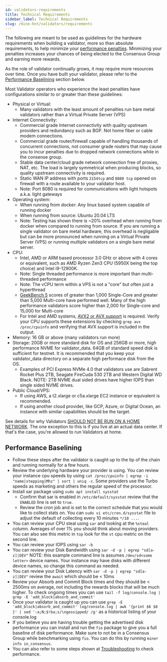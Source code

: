 ```yaml
---
id: validators-requirements
title: Technical Requirements
sidebar_label: Technical Requirements
slug: /mine-hnt/validators/requirements
---
```



The following are meant to be used as guidelines for the hardware requirements
when building a validator, more so than absolute requirements, to help minimize
your
[performance penalties](https://docs.helium.com/mine-hnt/validators/penalties/).
Minimizing your penalties increases your chances of being elected to the
Consensus Group and earning more rewards.

As the role of validator continually grows, it may require more resources over
time. Once you have built your validator, please refer to the
[Performance Baselining](#performance-baselining) section below.

Most Validator operators who experience the least penalties have configurations
similar to or greater than these guidelines:

- Physical or Virtual:
  - Many validators with the least amount of penalties run bare metal validators
    rather than a Virtual Private Server (VPS)
- Internet Connectivity:
  - Commercial grade Internet connectivity with quality upstream providers and
    redundancy such as BGP. Not home fiber or cable modem connections.
  - Commercial grade router/firewall capable of handling thousands of concurrent
    connections, not consumer grade routers that may cause you to incur
    penalties due to dropped network connections while in the consense group.
  - Stable data center/cloud grade network connection free of proxies, NAT, etc.
    The load is largely symmetrical when producing blocks, so quality upstream
    connectivity is required.
  - Static WAN IP address with ports `2154tcp` and `8080 tcp` opened on firewall
    with a route available to your validator host.
  - Note: Port 8080 is required for communications with light hotspots a.k.a.
    light gateways
- Operating system:
  - When running from docker: Any linux based system capable of running docker
  - When running from source: Ubuntu 20.04 LTS
  - Note: Testing has shown there is ~20% overhead when running from docker when
    compared to running from source. If you are running a single validator on
    bare metal hardware, this overhead is negligable but can be more pronounced
    when running on a Virtual Private Server (VPS) or running multiple
    validators on a single bare metal server.
- CPU:
  - Intel, AMD or ARM based processor 3.0 GHz or above with 4 cores or
    equivalent, such as AMD Ryzen Zen3 CPU (5950X being the top choice) and
    Intel i9-12900K.
  - Note: Single threaded performance is more important than multi-threaded
    performance
  - Note: The vCPU term within a VPS is not a "core" but often just a
    hyperthread
  - [GeekBench 5](https://www.geekbench.com/) scores of greater than 1,000
    Single-Core and greater than 5,000 Multi-core have performed well. Many of
    the high performance validators score higher than 2,000 for Single-core and
    15,000 for Multi-core
  - For Intel and AMD systems,
    [AVX2 or AVX support](https://en.wikipedia.org/wiki/Advanced_Vector_Extensions)
    is required. Verify your CPU supports these extensions by checking
    `grep avx /proc/cpuinfo` and verifying that AVX support is included in the
    output.
- Memory: 16 GB or above (many validators run more)
- Storage: 20GB or more standard disk for OS and 256GB or more, high performance
  NVME for validator_data. 64GB of standard speed disk is sufficient for
  testnet. It is recommended that you keep your validator_data directory on a
  separate high performace disk from the OS.
  - Examples of PCI Express NVMe 4.0 that validators use are Sabrent Rocket Plus
    2TB, Seagate FireCuda 530 2TB and Western Digital WD Black. NOTE: 2TB NVME
    dual sided drives have higher IOPS than single sided NVME drives.
- Public Cloud/VPS:
  - If using AWS, a t2.xlarge or c5a.xlarge EC2 instance or equivalent is
    recommended.
  - If using another cloud provider, like GCP, Azure, or Digital Ocean, an
    instance with similar capabilities should be the target.

See details for why Validators
[SHOULD NOT BE RUN ON A HOME NETWORK](https://docs.helium.com/mine-hnt/validators/faqs-resources-providers/#technical).
The one exception to this is if you live at an actual data center. If that's the
case, you're allowed to run Validators at home.

## Performance Baselining

- Follow these steps after the validator is caught up to the tip of the chain
  and running normally for a few hours.
- Review the underlying hardware your provider is using. You can review your
  instance cpu speeds by using
  `cat /proc/cpuinfo | egrep -i "name|stepping|Mhz" | sort | uniq -c`. Some
  providers use the Turbo speeds as marketing and others the regular speed of
  the processor.
- Install sar package using `sudo apt install sysstat`
  - Confirm that sar is enabled in `/etc/default/sysstat` review that the
    `ENABLED` line is set to `true`.
  - Review the cron job and is set to the correct schedule that you would like
    to collect stats on. You can `sudo vi etc/cron.d/sysstat` file to adjust the
    default of collecting every 10 minutes `*/10 ...`.
- You can review your CPU steal using `sar` and looking at the `%steal` column.
  Averages of over 1% you should think about moving providers. You can also see
  this metric in `top` look for the `st` cpu metric on the second line.
- You can review your IOPS using `sar -b`
- You can review your Disk Bandwidth using `sar -d -p | egrep "sd[a-z]|DEV"`
  NOTE: this example command line is assumes `/dev/sd<some letter>` device
  names. Your instance may have disks with different device names, so change
  this command as needed.
- You can review your Disk Latency with `sar -d -p | egrep "sd[a-z]|DEV"` review
  the `await` which should be < 10ms
- Review your Absorb and Commit Block times and they should be < 2500ms on
  average, not including the rewards blocks that will be much higher. To check
  ongoing times you can use
  `tail -f log/console.log | grep -E 'add_block|absorb_and_commit'`
- Once your validator is caught up you can use
  `grep -E 'add_block|absorb_and_commit' log/console.log | awk '{print $6 $8 }' | sed ':a;N;$!ba;s/\ngossipped/ /g'`
  as a historical listing of your console.log
- If you believe you are having trouble getting the advertised disk performance
  you can install and run the `fio` package to give you a full baseline of disk
  performance. Make sure to not be in a Consensus Group while benchmarking using
  `fio`. You can do this by running `miner info in_consensus`.
- You can also refer to some steps shown at
  [Troubleshooting](https://docs.helium.com/mine-hnt/validators/troubleshooting/)
  to check performance.
